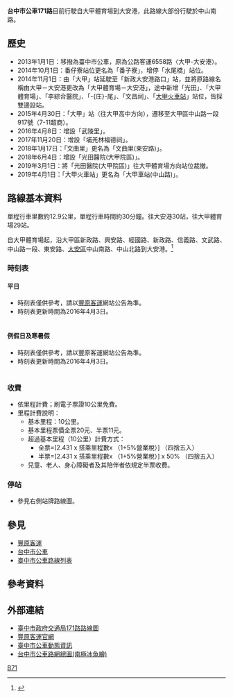 {{Infobox Bus Route
| image=
| number= 台中市公車171路
| manager= [[臺中市政府交通局|臺中市政府交通局]]公共運輸處
| operator= [[豐原客運|豐原客運]]
| garage=
| length= 約12.9公里
| time= 約30分鐘
| start= 大甲體育場
| via=[[光田綜合醫院|大甲光田醫院]]<br>[[李綜合醫療社團法人大甲李綜合醫院|大甲李綜合醫院]]<br>[[大甲車站|大甲火車站]]<br>[[臺中市立大甲高級中等學校|大甲高中]]<br>六塊厝<br>大安區公所<br>中-{庄}-<br>龜殼里<br>溪洲
| end= 大安港
| level= 平日：06:10-17:50<br>假日：06:20-17:20
| level1= 平日：06:20-18:10<br>假日：06:40-17:40
| frequency= 固定班次<ref>{{Cite web |url=http://www.fybus.com.tw/data/city/171.htm |title=豐原客運171路時刻表 |access-date=2014-01-10 |archive-date=2022-02-16 |archive-url=https://web.archive.org/web/20220216124837/http://www.fybus.com.tw/data/city/171.htm }}</ref>
| frequency1= 6班
| Other_route=
| vehicle=
| Fare= 依里程計費
| compete= 待查
| bgcolor= white
| fontcolor= gray
}}
'''台中市公車171路'''目前行駛自大甲體育場到大安港，此路線大部份行駛於中山南路。

==歷史==
*2013年1月1日：移撥為臺中市公車，原為公路客運6558路〈大甲-大安港〉。
*2014年10月1日：番仔寮站位更名為「番子寮」，增停「水尾橋」站位。
*2014年11月1日：由「大甲」站延駛至「新政大安港路口」站，並將原路線名稱由大甲－大安港更改為「大甲體育場－大安港」，途中新增「光田」、「大甲體育場」、「李綜合醫院」、「-{庄}-尾」、「文昌祠」、「[[大甲車站|大甲火車站]]」站位，皆採雙邊設站。
*2015年4月30日：「大甲」站（往大甲高中方向），遷移至大甲區中山路一段917號（7-11超商）。
*2016年4月8日：增設「武陵里」。
*2017年11月20日：增設「埔羌林福德祠」。
*2018年1月17日：「文曲里」更名為「文曲里(東安路)」。
*2018年6月4日：增設「光田醫院(大甲院區)」。
*2019年3月1日：將「光田醫院(大甲院區)」往大甲體育場方向站位裁撤。
*2019年4月1日：「大甲火車站」更名為「大甲車站(中山路)」。

==路線基本資料==
單程行車里數約12.9公里，單程行車時間約30分鐘。往大安港30站，往大甲體育場29站。

自大甲體育場起，沿大甲區新政路、興安路、經國路、新政路、信義路、文武路、中山路一段、東安路、[[大安區_(臺中市)|大安區]]中山南路、中山北路到大安港。<ref>{{Cite web |url=http://www.fybus.com.tw/data/city/171.jpg |title=豐原客運171路路線圖 |access-date=2014-01-10 |archive-date=2019-06-04 |archive-url=https://web.archive.org/web/20190604000631/http://www.fybus.com.tw/data/city/171.jpg |dead-url=no }}</ref>

===時刻表===

====平日====
*時刻表僅供參考，請以[[豐原客運|豐原客運]]網站公告為準。
*時刻表更新時間為2016年4月3日。
{| class="wikitable collapsible collapsed" style="width:50%;text-align:center"
|-style="text-align:center;"
|-style="background:green; color:snow"
|style="width:11%"|'''新政大安港路口開時刻'''||style="width:15%"|'''新政大安港路口開備註''' ||style="width:10%"|'''大安港開時刻'''||style="width:14%"|'''大安港開備註'''
|-
| 06:10 || - || 06:40 || -
|-
| 08:50 || - || 09:20 || -
|-
| 17:50 || - || 18:20 || -
|-
|}

====例假日及寒暑假====
*時刻表僅供參考，請以豐原客運網站公告為準。
*時刻表更新時間為2016年4月3日。
{| class="wikitable collapsible collapsed" style="width:50%;text-align:center"
|-style="text-align:center;"
|-style="background:green; color:snow"
|style="width:11%"|'''新政大安港路口開時刻'''||style="width:15%"|'''新政大安港路口開備註''' ||style="width:10%"|'''大安港開時刻'''||style="width:14%"|'''大安港開備註'''
|-
| 06:20 || - || 06:50 || -
|-
| 08:50 || - || 09:20 || -
|-
| 17:10 || - || 17:40 || -
|-
|}

===收費===
*依里程計費；刷電子票證10公里免費。
*里程計費說明：
**基本里程：10公里。
**基本里程票價全票20元、半票11元。
**超過基本里程（10公里）計費方式：
***全票=[2.431 x 搭乘里程數x （1+5%營業稅）] （四捨五入）
***半票=[2.431 x 搭乘里程數x （1+5%營業稅）] x 50% （四捨五入）
**兒童、老人、身心障礙者及其陪伴者依規定半票收費。

===停站===
*參見右側站牌路線圖。
{{BS-map
|title=台中市公車171路站牌
|legend=0
|lua=1
|map=
KBHFa~~'''新政大安港路口（起點）'''
BHF~~光田
BHF(R)f~~[[光田綜合醫院|光田醫院（大甲院區）]]
BHF~~大甲體育場
BHF~~李綜合醫院
BHF~~-{庄}-尾（文武路）
BHF~~文昌祠
BHF~~[[File:ROC_Taiwan_Railways_Administration_Logo.svg|20px]] [[大甲車站|大甲車站（中山路）]]
BHF~~大甲
BHF~~南陽里（中山路）
BHF~~[[臺中市立大甲高級中等學校|大甲高中（中山路）]]
BHF~~水尾橋
BHF~~外水尾
BHF~~番子寮
BHF~~武陵里
BHF~~水汴頭
BHF~~下水汴頭
BHF~~文曲里（東安路）
BHF~~六塊厝
BHF~~東勢尾
BHF~~埔羌林
BHF~~埔羌林福德祠
BHF~~大安區公所
BHF~~中-{庄}-
BHF~~中山南中海路口
BHF~~下龜殼
BHF~~龜殼里
BHF~~溪洲
BHF~~塭寮橋
KBHFe~~'''大安港（終點）'''
}}

==參見==
*[[豐原客運|豐原客運]]
*[[台中市公車|台中市公車]]
*[[臺中市公車路線列表|臺中市公車路線列表]]

==參考資料==
{{Reflist}}

==外部連結==
*[http://www.traffic.taichung.gov.tw/form/index-1.asp?Parser=3,7,161,52,,,1370,23,,,,,171 臺中市政府交通局171路路線圖] {{Wayback|url=http://www.traffic.taichung.gov.tw/form/index-1.asp?Parser=3,7,161,52,,,1370,23,,,,,171 |date=20190611020316 }}
*[http://www.fybus.com.tw 豐原客運官網]{{Wayback|url=http://www.fybus.com.tw/ |date=20190704213901 }}
*[http://citybus.taichung.gov.tw/tcbus2/ 臺中市公車動態資訊]{{Wayback|url=http://citybus.taichung.gov.tw/tcbus2/ |date=20140412110242 }}
*[https://web.archive.org/web/20131012090254/http://ilearn.fcu.edu.tw/bbcswebdav/users/t98023/TCBline.pdf 台中市公車路網總圖(南極冰魚繪)]

{{臺中市市區公車}}

[[Category:台中市公車路線|B71]]